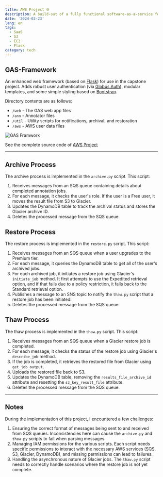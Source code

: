 ```yaml
---
title: AWS Project 🌐
description: A build-out of a fully functional software-as-a-service for genomics annotation.
date: '2024-03-23'
lang: en
tags:
  - SaaS
  - S3
  - EC2
  - Flask
category: tech
---
```



## GAS-Framework

An enhanced web framework (based on [Flask](http://flask.pocoo.org/)) for use in the capstone project. Adds robust user authentication (via [Globus Auth](https://docs.globus.org/api/auth)), modular templates, and some simple styling based on [Bootstrap](http://getbootstrap.com/).

Directory contents are as follows:

- `/web` - The GAS web app files
- `/ann` - Annotator files
- `/util` - Utility scripts for notifications, archival, and restoration
- `/aws` - AWS user data files

<Image
  src="/assets/images/blog/aws-project/GAS-framework.png"
  alt="GAS Framwork"
  width={873}
  height={527}
/>

See the complete source code of [AWS Project](https://github.com/SkyrimTB/aws-project)

---

## Archive Process

The archive process is implemented in the `archive.py` script. This script:

1. Receives messages from an SQS queue containing details about completed annotation jobs.
2. For each message, it checks the user's role. If the user is a Free user, it moves the result file from S3 to Glacier.
3. Updates the DynamoDB table to track the archival status and stores the Glacier archive ID.
4. Deletes the processed message from the SQS queue.

## Restore Process

The restore process is implemented in the `restore.py` script. This script:

1. Receives messages from an SQS queue when a user upgrades to the Premium tier.
2. For each message, it queries the DynamoDB table to get all of the user's archived jobs.
3. For each archived job, it initiates a restore job using Glacier's `initiate_job` method. It first attempts to use the Expedited retrieval option, and if that fails due to a policy restriction, it falls back to the Standard retrieval option.
4. Publishes a message to an SNS topic to notify the `thaw.py` script that a restore job has been initiated.
5. Deletes the processed message from the SQS queue.

## Thaw Process

The thaw process is implemented in the `thaw.py` script. This script:

1. Receives messages from an SQS queue when a Glacier restore job is completed.
2. For each message, it checks the status of the restore job using Glacier's `describe_job` method.
3. If the job is completed, it retrieves the restored file from Glacier using `get_job_output`.
4. Uploads the restored file back to S3.
5. Updates the DynamoDB table, removing the `results_file_archive_id` attribute and resetting the `s3_key_result_file` attribute.
6. Deletes the processed message from the SQS queue.

---

## Notes

During the implementation of this project, I encountered a few challenges:

1. Ensuring the correct format of messages being sent to and received from SQS queues. Inconsistencies here can cause the `archive.py` and `thaw.py` scripts to fail when parsing messages.
2. Managing IAM permissions for the various scripts. Each script needs specific permissions to interact with the necessary AWS services (SQS, S3, Glacier, DynamoDB), and missing permissions can lead to failures.
3. Handling the asynchronous nature of Glacier jobs. The `thaw.py` script needs to correctly handle scenarios where the restore job is not yet complete.
